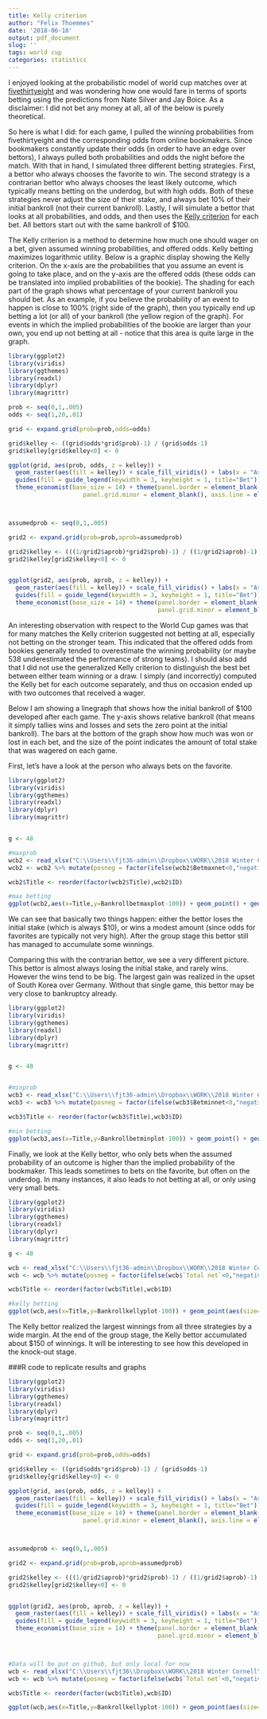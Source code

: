 ```yaml
---
title: Kelly criterion
author: "Felix Thoemmes"
date: '2018-06-18'
output: pdf_document
slug: ''
tags: world cup
categories: statistics
---
```


I enjoyed looking at the probabilistic model of world cup matches over at [fivethirtyeight](https://projects.fivethirtyeight.com/2018-world-cup-predictions/matches/) and was wondering how one would fare in terms of sports betting using the predictions from Nate Silver and Jay Boice. As a disclaimer: I did not bet any money at all, all of the below is purely theoretical.

So here is what I did: for each game, I pulled the winning probabilities from fivethirtyeight and the corresponding odds from online bookmakers. Since bookmakers constantly update their odds (in order to have an edge over bettors), I always pulled both probabilities and odds the night before the match. With that in hand, I simulated three different betting strategies. First, a bettor who always chooses the favorite to win. The second strategy is a contrarian bettor who always chooses the least likely outcome, which typically means betting on the underdog, but with high odds. Both of these strategies never adjust the size of their stake, and always bet 10% of their initial bankroll (not their current bankroll). Lastly, I will simulate a bettor that looks at all probabilities, and odds, and then uses the [Kelly criterion](https://en.wikipedia.org/wiki/Kelly_criterion) for each bet. All bettors start out with the same bankroll of \$100.

The Kelly criterion is a method to determine how much one should wager on a bet, given assumed winning probabilities, and offered odds. Kelly betting maximizes logarithmic utility. Below is a graphic display showing the Kelly criterion. On the x-axis are the probabilities that you assume an event is going to take place, and on the y-axis are the offered odds (these odds can be translated into implied probabilities of the bookie). The shading for each part of the graph shows what percentage of your current bankroll you should bet. As an example, if you believe the probability of an event to happen is close to 100% (right side of the graph), then you typically end up betting a lot (or all) of your bankroll (the yellow region of the graph). For events in which the implied probabilities of the bookie are larger than your own, you end up not betting at all - notice that this area is quite large in the graph. 


```r
library(ggplot2)
library(viridis)
library(ggthemes)
library(readxl)
library(dplyr)
library(magrittr)

prob <- seq(0,1,.005)
odds <- seq(1,20,.01)

grid <- expand.grid(prob=prob,odds=odds)

grid$kelley <- ((grid$odds*grid$prob)-1) / (grid$odds-1)
grid$kelley[grid$kelley<0] <- 0

ggplot(grid, aes(prob, odds, z = kelley)) +  
  geom_raster(aes(fill = kelley)) + scale_fill_viridis() + labs(x = "Assumed probability",  y= "Offered odds\n") +
  guides(fill = guide_legend(keywidth = 3, keyheight = 1, title="Bet")) + 
  theme_economist(base_size = 14) + theme(panel.border = element_blank(), panel.grid.major = element_blank(),
                     panel.grid.minor = element_blank(), axis.line = element_line(colour = "black"))



assumedprob <- seq(0,1,.005)

grid2 <- expand.grid(prob=prob,aprob=assumedprob)

grid2$kelley <- (((1/grid2$aprob)*grid2$prob)-1) / ((1/grid2$aprob)-1)
grid2$kelley[grid2$kelley<0] <- 0


ggplot(grid2, aes(prob, aprob, z = kelley)) +  
  geom_raster(aes(fill = kelley)) + scale_fill_viridis() + labs(x = "Assumed probability",  y= "Offered probability\n") +
  guides(fill = guide_legend(keywidth = 3, keyheight = 1, title="Bet")) + 
  theme_economist(base_size = 14) + theme(panel.border = element_blank(), panel.grid.major = element_blank(),
                                          panel.grid.minor = element_blank(), axis.line = element_line(colour = "black"))

```


An interesting observation with respect to the World Cup games was that for many matches the Kelly criterion suggested not betting at all, especially not betting on the stronger team. This indicated that the offered odds from bookies generally tended to overestimate the winning probability (or maybe 538 underestimated the performance of strong teams). I should also add that I did not use the generalized Kelly criterion to distinguish the best bet between either team winning or a draw. I simply (and incorrectly) computed the Kelly bet for each outcome separately, and thus on occasion ended up with two outcomes that received a wager. 

Below I am showing a linegraph that shows how the initial bankroll of \$100 developed after each game. The y-axis shows relative bankroll (that means it simply tallies wins and losses and sets the zero point at the initial bankroll). The bars at the bottom of the graph show how much was won or lost in each bet, and the size of the point indicates the amount of total stake that was wagered on each game. 

First, let's have a look at the person who always bets on the favorite. 

```r
library(ggplot2)
library(viridis)
library(ggthemes)
library(readxl)
library(dplyr)
library(magrittr)


g <- 48

#maxprob
wcb2 <- read_xlsx("C:\\Users\\fjt36-admin\\Dropbox\\WORK\\2018 Winter Cornell\\kellybettingwc.xlsx")
wcb2 <- wcb2 %>% mutate(posneg = factor(ifelse(wcb2$Betmaxnet<0,"negative","positive"))) %>%  select(ID,Title,Betmaxnet,Bankrollbetmaxplot,posneg) %>% slice(1:g)

wcb2$Title <- reorder(factor(wcb2$Title),wcb2$ID)

#max betting
ggplot(wcb2,aes(x=Title,y=Bankrollbetmaxplot-100)) + geom_point() + geom_line(group=1) + theme(axis.text.x = element_text(angle=45,margin=margin(t=0,r=0,b=0,l=0),hjust=1)) +  geom_bar(data=wcb2,aes(x=Title,y=Betmaxnet,fill=posneg),stat="identity",alpha=.2,width=.2) + scale_fill_manual(values=c("negative"="firebrick","positive"="darkgreen")) + ylab("Relative bankroll") +theme(axis.title.x=element_blank()) + guides(fill=FALSE,size=FALSE) + coord_cartesian(ylim=c(-100,200))
```
We can see that basically two things happen: either the bettor loses the initial stake (which is always \$10), or wins a modest amount (since odds for favorites are typically not very high). After the group stage this bettor still has managed to accumulate some winnings.

Comparing this with the contrarian bettor, we see a very different picture. This bettor is almost always losing the initial stake, and rarely wins. However the wins tend to be big. The largest gain was realized in the upset of South Korea over Germany. Without that single game, this bettor may be very close to bankruptcy already. 

```r
library(ggplot2)
library(viridis)
library(ggthemes)
library(readxl)
library(dplyr)
library(magrittr)


g <- 48


#minprob
wcb3 <- read_xlsx("C:\\Users\\fjt36-admin\\Dropbox\\WORK\\2018 Winter Cornell\\kellybettingwc.xlsx")
wcb3 <- wcb3 %>% mutate(posneg = factor(ifelse(wcb3$Betminnet<0,"negative","positive"))) %>%  select(ID,Title,Betminnet,Bankrollbetminplot,posneg) %>% slice(1:g)

wcb3$Title <- reorder(factor(wcb3$Title),wcb3$ID)

#min betting
ggplot(wcb3,aes(x=Title,y=Bankrollbetminplot-100)) + geom_point() + geom_line(group=1) + theme(axis.text.x = element_text(angle=45,margin=margin(t=0,r=0,b=0,l=0),hjust=1)) +  geom_bar(data=wcb3,aes(x=Title,y=Betminnet,fill=posneg),stat="identity",alpha=.2,width=.2) + scale_fill_manual(values=c("negative"="firebrick","positive"="darkgreen")) + ylab("Relative bankroll") +theme(axis.title.x=element_blank()) + guides(fill=FALSE,size=FALSE) + coord_cartesian(ylim=c(-100,200))
```

Finally, we look at the Kelly bettor, who only bets when the assumed probability of an outcome is higher than the implied probability of the bookmaker. This leads sometimes to bets on the favorite, but often on the underdog. In many instances, it also leads to not betting at all, or only using very small bets. 

```r
library(ggplot2)
library(viridis)
library(ggthemes)
library(readxl)
library(dplyr)
library(magrittr)

g <- 48

wcb <- read_xlsx("C:\\Users\\fjt36-admin\\Dropbox\\WORK\\2018 Winter Cornell\\kellybettingwc.xlsx")
wcb <- wcb %>% mutate(posneg = factor(ifelse(wcb$`Total net`<0,"negative","positive"))) %>%  select(ID,Title,"Total net","Total stake",Bankrollkellyplot,posneg) %>% slice(1:g)

wcb$Title <- reorder(factor(wcb$Title),wcb$ID)

#kelly betting
ggplot(wcb,aes(x=Title,y=Bankrollkellyplot-100)) + geom_point(aes(size=`Total stake`)) + geom_line(group=1) + theme(axis.text.x = element_text(angle=45,margin=margin(t=0,r=0,b=0,l=0),hjust=1)) +  geom_bar(data=wcb,aes(x=Title,y=`Total net`,fill=posneg),stat="identity",alpha=.2,width=.2) + scale_fill_manual(values=c("negative"="firebrick","positive"="darkgreen")) + ylab("Relative bankroll") +theme(axis.title.x=element_blank()) + guides(fill=FALSE,size=FALSE) + coord_cartesian(ylim=c(-100,200))
```

The Kelly bettor realized the largest winnings from all three strategies by a wide margin. At the end of the group stage, the Kelly bettor accumulated about \$150 of winnings. It will be interesting to see how this developed in the knock-out stage. 


###R code to replicate results and graphs
```r
library(ggplot2)
library(viridis)
library(ggthemes)
library(readxl)
library(dplyr)
library(magrittr)

prob <- seq(0,1,.005)
odds <- seq(1,20,.01)

grid <- expand.grid(prob=prob,odds=odds)

grid$kelley <- ((grid$odds*grid$prob)-1) / (grid$odds-1)
grid$kelley[grid$kelley<0] <- 0

ggplot(grid, aes(prob, odds, z = kelley)) +  
  geom_raster(aes(fill = kelley)) + scale_fill_viridis() + labs(x = "Assumed probability",  y= "Offered odds\n") +
  guides(fill = guide_legend(keywidth = 3, keyheight = 1, title="Bet")) + 
  theme_economist(base_size = 14) + theme(panel.border = element_blank(), panel.grid.major = element_blank(),
                     panel.grid.minor = element_blank(), axis.line = element_line(colour = "black"))



assumedprob <- seq(0,1,.005)

grid2 <- expand.grid(prob=prob,aprob=assumedprob)

grid2$kelley <- (((1/grid2$aprob)*grid2$prob)-1) / ((1/grid2$aprob)-1)
grid2$kelley[grid2$kelley<0] <- 0


ggplot(grid2, aes(prob, aprob, z = kelley)) +  
  geom_raster(aes(fill = kelley)) + scale_fill_viridis() + labs(x = "Assumed probability",  y= "Offered probability\n") +
  guides(fill = guide_legend(keywidth = 3, keyheight = 1, title="Bet")) + 
  theme_economist(base_size = 14) + theme(panel.border = element_blank(), panel.grid.major = element_blank(),
                                          panel.grid.minor = element_blank(), axis.line = element_line(colour = "black"))



#Data will be put on github, but only local for now
wcb <- read_xlsx("C:\\Users\\fjt36\\Dropbox\\WORK\\2018 Winter Cornell\\kellybettingwc.xlsx")
wcb <- wcb %>% mutate(posneg = factor(ifelse(wcb$`Total net`<0,"negative","positive"))) %>%  select(ID,Title,"Total net","Total stake",Bankrollkellyplot,posneg) %>% slice(1:13)

wcb$Title <- reorder(factor(wcb$Title),wcb$ID)

ggplot(wcb,aes(x=Title,y=Bankrollkellyplot-100)) + geom_point(aes(size=`Total stake`)) + geom_line(group=1) + theme(axis.text.x = element_text(angle=45,margin=margin(t=0,r=0,b=0,l=0),hjust=1)) +  geom_bar(data=wcb,aes(x=Title,y=`Total net`,fill=posneg),stat="identity",alpha=.2,width=.2) + scale_fill_manual(values=c("negative"="firebrick","positive"="darkgreen")) + ylab("Relative bankroll") +theme(axis.title.x=element_blank()) + guides(fill=FALSE,size=FALSE)

```